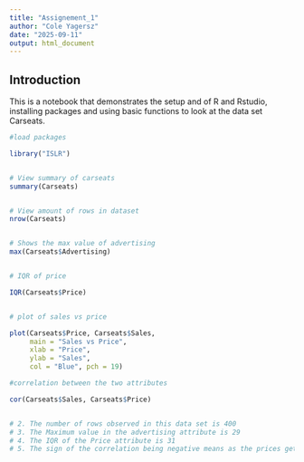 ```yaml
---
title: "Assignement_1"
author: "Cole Yagersz"
date: "2025-09-11"
output: html_document
---
```


## Introduction
This is a notebook that demonstrates the setup and of R and Rstudio, installing packages and using basic functions to look at the data set Carseats. 

```r
#load packages

library("ISLR")


# View summary of carseats
summary(Carseats)


# View amount of rows in dataset
nrow(Carseats)


# Shows the max value of advertising
max(Carseats$Advertising)


# IQR of price

IQR(Carseats$Price)


# plot of sales vs price

plot(Carseats$Price, Carseats$Sales,
     main = "Sales vs Price",
     xlab = "Price",
     ylab = "Sales",
     col = "Blue", pch = 19)

#correlation between the two attributes

cor(Carseats$Sales, Carseats$Price)


# 2. The number of rows observed in this data set is 400
# 3. The Maximum value in the advertising attribute is 29
# 4. The IQR of the Price attribute is 31
# 5. The sign of the correlation being negative means as the prices get higher, sales will get lower or as prices get lower sales will increase.Also as seen in the graph you can see as price goes up the sales go down and as price goes down sales go up.
```


